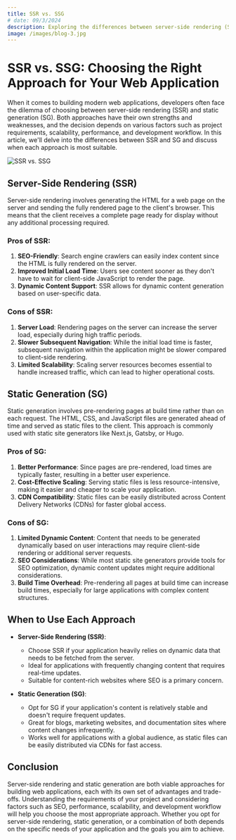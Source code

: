 ```yaml
---
title: SSR vs. SSG
# date: 09/3/2024
description: Exploring the differences between server-side rendering (SSR) and static generation (SG) in web application development.
image: /images/blog-3.jpg
---
```


# SSR vs. SSG: Choosing the Right Approach for Your Web Application

When it comes to building modern web applications, developers often face the dilemma of
choosing between server-side rendering (SSR) and static generation (SG). Both approaches
have their own strengths and weaknesses, and the decision depends on various factors such
as project requirements, scalability, performance, and development workflow. In this
article, we'll delve into the differences between SSR and SG and discuss when each
approach is most suitable.

![SSR vs. SSG](/images/blog-3.jpg)

## Server-Side Rendering (SSR)

Server-side rendering involves generating the HTML for a web page on the server and
sending the fully rendered page to the client's browser. This means that the client
receives a complete page ready for display without any additional processing required.

### Pros of SSR:

1. **SEO-Friendly**: Search engine crawlers can easily index content since the HTML is
   fully rendered on the server.
2. **Improved Initial Load Time**: Users see content sooner as they don't have to wait for
   client-side JavaScript to render the page.
3. **Dynamic Content Support**: SSR allows for dynamic content generation based on
   user-specific data.

### Cons of SSR:

1. **Server Load**: Rendering pages on the server can increase the server load, especially
   during high traffic periods.
2. **Slower Subsequent Navigation**: While the initial load time is faster, subsequent
   navigation within the application might be slower compared to client-side rendering.
3. **Limited Scalability**: Scaling server resources becomes essential to handle increased
   traffic, which can lead to higher operational costs.

## Static Generation (SG)

Static generation involves pre-rendering pages at build time rather than on each request.
The HTML, CSS, and JavaScript files are generated ahead of time and served as static files
to the client. This approach is commonly used with static site generators like Next.js,
Gatsby, or Hugo.

### Pros of SG:

1. **Better Performance**: Since pages are pre-rendered, load times are typically faster,
   resulting in a better user experience.
2. **Cost-Effective Scaling**: Serving static files is less resource-intensive, making it
   easier and cheaper to scale your application.
3. **CDN Compatibility**: Static files can be easily distributed across Content Delivery
   Networks (CDNs) for faster global access.

### Cons of SG:

1. **Limited Dynamic Content**: Content that needs to be generated dynamically based on
   user interactions may require client-side rendering or additional server requests.
2. **SEO Considerations**: While most static site generators provide tools for SEO
   optimization, dynamic content updates might require additional considerations.
3. **Build Time Overhead**: Pre-rendering all pages at build time can increase build
   times, especially for large applications with complex content structures.

## When to Use Each Approach

- **Server-Side Rendering (SSR)**:

  - Choose SSR if your application heavily relies on dynamic data that needs to be fetched
    from the server.
  - Ideal for applications with frequently changing content that requires real-time
    updates.
  - Suitable for content-rich websites where SEO is a primary concern.

- **Static Generation (SG)**:
  - Opt for SG if your application's content is relatively stable and doesn't require
    frequent updates.
  - Great for blogs, marketing websites, and documentation sites where content changes
    infrequently.
  - Works well for applications with a global audience, as static files can be easily
    distributed via CDNs for fast access.

## Conclusion

Server-side rendering and static generation are both viable approaches for building web
applications, each with its own set of advantages and trade-offs. Understanding the
requirements of your project and considering factors such as SEO, performance,
scalability, and development workflow will help you choose the most appropriate approach.
Whether you opt for server-side rendering, static generation, or a combination of both
depends on the specific needs of your application and the goals you aim to achieve.
